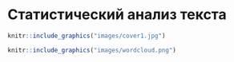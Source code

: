 


# Статистический анализ текста {#TextMining .unnumbered}





```r
knitr::include_graphics("images/cover1.jpg")

```



```r
knitr::include_graphics("images/wordcloud.png")
```





